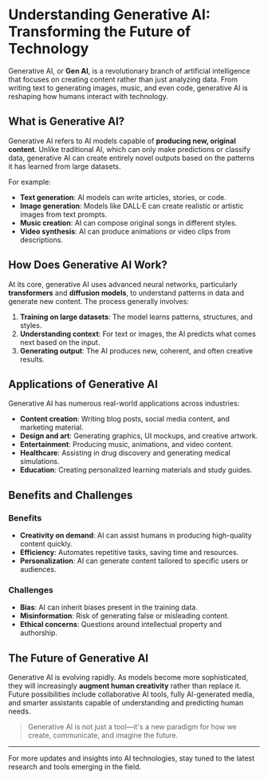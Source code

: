 # Understanding Generative AI: Transforming the Future of Technology

Generative AI, or **Gen AI**, is a revolutionary branch of artificial intelligence that focuses on creating content rather than just analyzing data. From writing text to generating images, music, and even code, generative AI is reshaping how humans interact with technology.

## What is Generative AI?

Generative AI refers to AI models capable of **producing new, original content**. Unlike traditional AI, which can only make predictions or classify data, generative AI can create entirely novel outputs based on the patterns it has learned from large datasets.

For example:

- **Text generation**: AI models can write articles, stories, or code.
- **Image generation**: Models like DALL·E can create realistic or artistic images from text prompts.
- **Music creation**: AI can compose original songs in different styles.
- **Video synthesis**: AI can produce animations or video clips from descriptions.

## How Does Generative AI Work?

At its core, generative AI uses advanced neural networks, particularly **transformers** and **diffusion models**, to understand patterns in data and generate new content. The process generally involves:

1. **Training on large datasets**: The model learns patterns, structures, and styles.
2. **Understanding context**: For text or images, the AI predicts what comes next based on the input.
3. **Generating output**: The AI produces new, coherent, and often creative results.

## Applications of Generative AI

Generative AI has numerous real-world applications across industries:

- **Content creation**: Writing blog posts, social media content, and marketing material.
- **Design and art**: Generating graphics, UI mockups, and creative artwork.
- **Entertainment**: Producing music, animations, and video content.
- **Healthcare**: Assisting in drug discovery and generating medical simulations.
- **Education**: Creating personalized learning materials and study guides.

## Benefits and Challenges

### Benefits

- **Creativity on demand**: AI can assist humans in producing high-quality content quickly.
- **Efficiency**: Automates repetitive tasks, saving time and resources.
- **Personalization**: AI can generate content tailored to specific users or audiences.

### Challenges

- **Bias**: AI can inherit biases present in the training data.
- **Misinformation**: Risk of generating false or misleading content.
- **Ethical concerns**: Questions around intellectual property and authorship.

## The Future of Generative AI

Generative AI is evolving rapidly. As models become more sophisticated, they will increasingly **augment human creativity** rather than replace it. Future possibilities include collaborative AI tools, fully AI-generated media, and smarter assistants capable of understanding and predicting human needs.

> Generative AI is not just a tool—it's a new paradigm for how we create, communicate, and imagine the future.

---

For more updates and insights into AI technologies, stay tuned to the latest research and tools emerging in the field.
